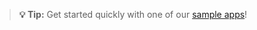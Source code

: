 > **💡 Tip:** Get started quickly with one of our [sample apps](https://github.com/statsig-io/js-client-monorepo/tree/main/samples)!
